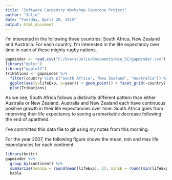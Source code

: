 ```yaml
---
title: "Software Carpentry Workshop Capstone Project"
author: "Julie"
date: "Tuesday, April 28, 2015"
output: html_document
---
```


I'm interested in the following three countries: South Africa, New Zealand and Australia.  For each country, I'm interested in the life expectancy over time in each of these mighty rugby nations.

```r
gapminder <- read.csv("C:/Users/Julie/Documents/wsu_SC/gapminder.csv")
library("dplyr")
library("ggplot2")
TriNations <- gapminder %>%
  filter(country %in% c("South Africa", "New Zealand", "Australia")) %>%
  ggplot(aes(y=lifeExp, x=year)) + geom_point() + facet_grid(~country)
  plot(TriNations)
```

As we see, South Africa follows a distinctly different pattern than either Australia or New Zealand.  Australia and New Zealand each have continuous positive growth in their life expectancies over time.  South Africa goes from improving their life expectancy to seeing a remarkable decrease following the end of apartheid.

I've committed this data file to git using my notes from this morning.

For the year 2007, the following figure shows the mean, min and max life expectancies for each continent.

```r
library(knitr)
gapminder %>%
  group_by(continent) %>%
  summarize(meanLE = round(mean(lifeExp), 1), minLE = round(min(lifeExp),1), maxLE = round(max(lifeExp), 1))%>%
  kable

```


